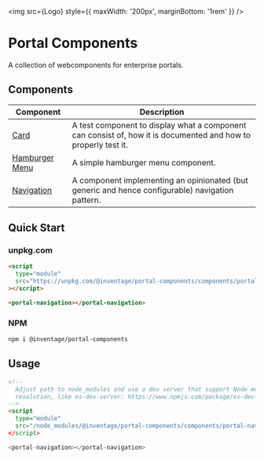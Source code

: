 
<Meta title="Intro/Portal Components" />

<img src={Logo} style={{ maxWidth: '200px', marginBottom: '1rem' }} />

# Portal Components

A collection of webcomponents for enterprise portals.

## Components

| Component                                                       | Description                                                                                                    |
| --------------------------------------------------------------- | -------------------------------------------------------------------------------------------------------------- |
| [Card](/?path=/story/components-card--basic)                    | A test component to display what a component can consist of, how it is documented and how to properly test it. |
| [Hamburger Menu](/?path=/docs/components-hamburger-menu--basic) | A simple hamburger menu component.                                                                             |
| [Navigation](/?path=/docs/components-portalnavigation--basic)   | A component implementing an opinionated (but generic and hence configurable) navigation pattern.               |

## Quick Start

### unpkg.com

```html
<script
  type="module"
  src="https://unpkg.com/@inventage/portal-components/components/portal-navigation/portal-navigation.js?module"
></script>

<portal-navigation></portal-navigation>
```

### NPM

```bash
npm i @inventage/portal-components
```

## Usage

```html
<!--
  Adjust path to node_modules and use a dev server that support Node module
  resolution, like es-dev-server: https://www.npmjs.com/package/es-dev-server
-->
<script
  type="module"
  src="/node_modules/@inventage/portal-components/components/portal-navigation/portal-navigation.js"
</script>

<portal-navigation></portal-navigation>
```

